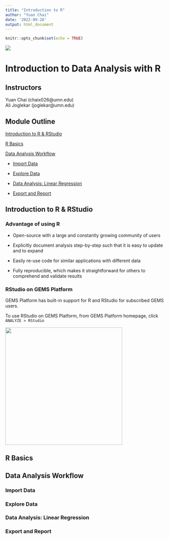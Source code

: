 ```yaml
---
title: "Introduction to R"
author: "Yuan Chai"
date: '2022-09-28'
output: html_document
---
```


```r
knitr::opts_chunk$set(echo = TRUE)
```

![](images/GEMS%20long.png)

# Introduction to Data Analysis with R

## **Instructors**

Yuan Chai (chaix026\@umn.edu)\
Ali Joglekar (joglekar\@umn.edu)\

## **Module Outline**

[Introduction to R & RStudio](#introduction-to-r-rstudio)

[R Basics]

[Data Analysis Workflow]

-   [Import Data]

-   [Explore Data]

-   [Data Analysis: Linear Regression]

-   [Export and Report]

## Introduction to R & RStudio {#introduction-to-r-rstudio}

### Advantage of using R

-   Open-source with a large and constantly growing community of users

-   Explicitly document analysis step-by-step such that it is easy to update and to expand

-   Easily re-use code for similar applications with different data

-   Fully reproducible, which makes it straightforward for others to comprehend and validate results

### RStudio on GEMS Platform

GEMS Platform has built-in support for R and RStudio for subscribed GEMS users.

To use RStudio on GEMS Platform, from GEMS Platform homepage, click `ANALYZE > RStudio`

![](images/GEMS-R-Stuido-Link.PNG){width="366"}

## R Basics

## Data Analysis Workflow

### Import Data

### Explore Data

### Data Analysis: Linear Regression

### Export and Report

## 
